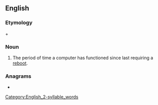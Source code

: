 ==English==

===Etymology===
{{m|en|up||(computing) functional, working|pos=adjective}} + {{m|en|time}}

===Noun===
{{en-noun|~}}

# {{lb|en|computing}} The period of time a computer has functioned since last requiring a [[reboot]].

===Anagrams===
* {{anagrams|en|a=eimptu|impute}}
[[Category:English_2-syllable_words]]